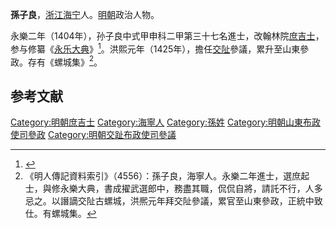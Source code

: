 {{明清人物信息框
| 姓名 = 孫子良
| 原名 =
| 圖片名稱= 
| 圖片大小 =
| 圖片說明 = 
| 最高職務 = 山東布政使司參政
| 國家 = 大明 
| 爵位 =
| 籍貫 = [[浙江|浙江]][[杭州府|杭州府]][[海寧縣|海寧縣]]
| 族裔 = 
| 字號 = 
| 諡號 =
| 出生日期 = 生年不詳
| 出生地點 = 
| 逝世日期 = 卒年不詳 
| 逝世地點 =
| 墓葬 =
| 配偶 = 
| 親屬 = 孫 [[孫武卿|孫武卿]]
| 出身 =
* 永樂二年甲申科進士出身
| 經歷 =
| 著作 =  
}}

'''孫子良'''，[[浙江|浙江]][[海宁|海宁]]人。[[明朝|明朝]]政治人物。

永樂二年（1404年），孙子良中式甲申科二甲第三十七名進士，改翰林院[[庶吉士|庶吉士]]，参与修纂《[[永乐大典|永乐大典]]》<ref>{{cite book | language = zh-hans | author = 潘荣胜 | coauthors =  | title = 《明清进士录》 | url =  | date = 2006年 | location =  | publisher = [[中华书局|中华书局]] | id =  | isbn = 9787101043501 | pages = 21页 }}</ref>。洪熙元年（1425年），擔任[[交阯承宣布政使司|交阯]]參議，累升至山東參政。存有《螺城集》<ref>《明人傳記資料索引》（4556）：孫子良，海寧人。永樂二年進士，選庶起士，與修永樂大典，書成擢武選郎中，務盡其職，侃侃自將，請託不行，人多忌之。以譖謫交阯古螺城，洪熈元年拜交阯參議，累官至山東參政，正統中致仕。有螺城集。</ref>。

==参考文献==
{{reflist}}
{{明朝人物小作品}}
{{永樂二年甲申科殿試金榜}}
{{DEFAULTSORT:Sun孫}}
[[Category:明朝庶吉士|Category:明朝庶吉士]]
[[Category:海寧人|Category:海寧人]]
[[Category:孫姓|Category:孫姓]]
[[Category:明朝山東布政使司參政|Category:明朝山東布政使司參政]]
[[Category:明朝交趾布政使司參議|Category:明朝交趾布政使司參議]]